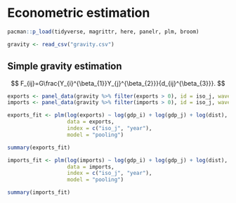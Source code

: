 # Econometric estimation

```r
pacman::p_load(tidyverse, magrittr, here, panelr, plm, broom)
```

```r
gravity <- read_csv("gravity.csv")
```

## Simple gravity estimation

$$
F_{ij}=G\frac{Y_{i}^{\beta_{1}}Y_{j}^{\beta_{2}}}{d_{ij}^{\beta_{3}}}.
$$

```r
exports <- panel_data(gravity %>% filter(exports > 0), id = iso_j, wave = year)
imports <- panel_data(gravity %>% filter(imports > 0), id = iso_j, wave = year)
```

```r
exports_fit <- plm(log(exports) ~ log(gdp_i) + log(gdp_j) + log(dist),
                   data = exports,
                   index = c("iso_j", "year"),
                   model = "pooling")

summary(exports_fit)
```

```r
imports_fit <- plm(log(imports) ~ log(gdp_i) + log(gdp_j) + log(dist),
                   data = imports,
                   index = c("iso_j", "year"),
                   model = "pooling")

summary(imports_fit)
```

